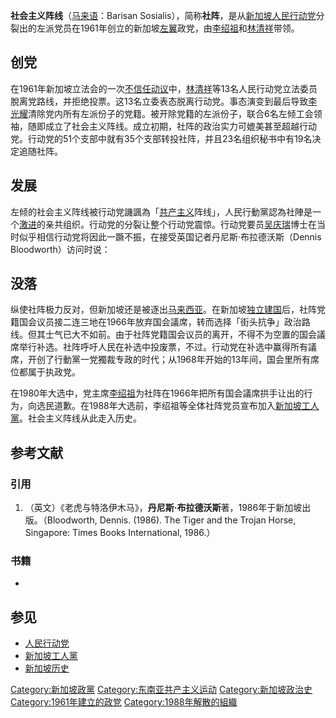 {{新加坡政治}}
{{for|马来西亚已解体的政治联盟|马来西亚人民社会主义阵线}}

'''社会主义阵线'''（[[马来语|马来语]]：Barisan Sosialis），简称'''社阵'''，是从[[新加坡|新加坡]][[人民行动党|人民行动党]]分裂出的左派党员在1961年创立的新加坡[[左翼|左翼]]政党，由[[李绍祖|李绍祖]]和[[林清祥|林清祥]]带领。

==创党==
在1961年新加坡立法会的一次[[不信任动议|不信任动议]]中，[[林清祥|林清祥]]等13名人民行动党立法委员脫离党路线，并拒绝投票。这13名立委表态脱离行动党。事态演变到最后导致[[李光耀|李光耀]]清除党内所有左派份子的党籍。被开除党籍的左派份子，联合6名左倾工会领袖，随即成立了社会主义阵线。成立初期，社阵的政治实力可媲美甚至超越行动党。行动党的51个支部中就有35个支部转投社阵，并且23名组织秘书中有19名决定追随社阵。

==发展==
左倾的社会主义阵线被行动党譏諷為「[[共产主义|共产主义]]阵线」，人民行動黨認為社陣是一个[[激进|激进]]的亲共组织。行动党的分裂让整个行动党震惊。行动党要员[[吴庆瑞|吴庆瑞]]博士在当时似乎相信行动党将因此一蹶不振，在接受英国记者丹尼斯·布拉德沃斯（Dennis Bloodworth）访问时说：
{{Cquote|使我们震惊的并不是输给了共产主义分子，而是他们竟然如此不费吹灰之力，轻而易举地把我们打垮。（原文：“…what shook us was not that we had lost the fight to the Communists but it was done with such contemptuous ease: one flick of the hand, and we were down on the floor”）}}{{ref|1}}

==没落==
纵使社阵极力反对，但新加坡还是被逐出[[马来西亚|马来西亚]]。在新加坡[[新加坡獨立|独立建国]]后，社阵党籍国会议员接二连三地在1966年放弃国会議席，转而选择「街头抗争」政治路线。但其士气已大不如前。由于社阵党籍国会议员的离开，不得不为空置的国会議席举行补选。社阵呼吁人民在补选中投废票，不过。行动党在补选中赢得所有議席，开创了行動黨一党獨裁专政的时代；从1968年开始的13年间，国会里所有席位都属于执政党。

在1980年大选中，党主席[[李绍祖|李绍祖]]为社阵在1966年把所有国会議席拱手让出的行为，向选民道歉。在1988年大选前，李绍祖等全体社阵党员宣布加入[[新加坡工人黨|新加坡工人黨]]。社会主义阵线从此走入历史。

==参考文献==
===引用===
#{{note|1}}（英文）《老虎与特洛伊木马》，'''丹尼斯·布拉德沃斯'''著，1986年于新加坡出版。（Bloodworth, Dennis. (1986). The Tiger and the Trojan Horse, Singapore: Times Books International, 1986.）
{{Reflist}}

===书籍===
*{{en}}{{cite book | author = Mutalib, Hussin | title = Parties and Politics: A study of Opposition Parties and the PAP in Singapore | publisher = Singapore: Eastern University Press (Paperback) | year = 2003 | isbn= 981-210-211-6 }}

==参见==
*[[人民行动党|人民行动党]]
*[[新加坡工人黨|新加坡工人黨]]
*[[新加坡历史|新加坡历史]]

[[Category:新加坡政黨|Category:新加坡政黨]]
[[Category:东南亚共产主义运动|Category:东南亚共产主义运动]]
[[Category:新加坡政治史|Category:新加坡政治史]]
[[Category:1961年建立的政党|Category:1961年建立的政党]]
[[Category:1988年解散的組織|Category:1988年解散的組織]]